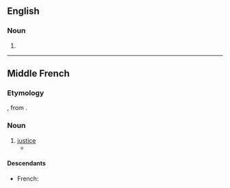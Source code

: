 ==English==

===Noun===
{{en-noun}}

# {{obsolete spelling of|justice|lang=en}}

----

==Middle French==

===Etymology===
{{etyl|fro|frm}}, from {{etyl|la|frm}} {{m|la|iustitia}}.

===Noun===
{{frm-noun|f}}

# [[justice]]
#* {{quote-book|year=1488|author=Jean Dupré|title=Lancelot du Lac|passage={{lang|frm|Et moult y avoit de gens tout autour pour regarder la '''iustice''' de la damoiselle}}|page=[http://gallica.bnf.fr/ark:/12148/bpt6k111060r/f45.item.zoom 45]|translation=And there were many people all around to watch the justice afforded to the lady}}

====Descendants====
* French: {{l|fr|justice}}
